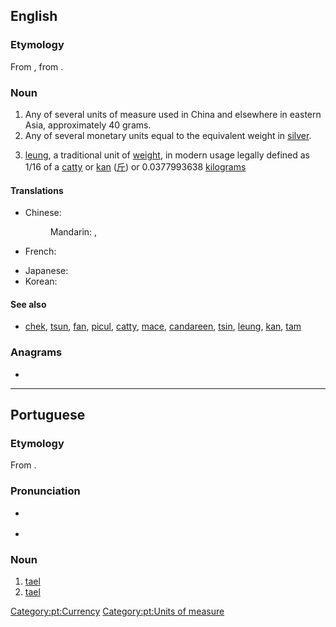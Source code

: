 {{also|tæl}}
==English==
{{wikipedia}}

===Etymology===
From {{etyl|pt|en}} {{m|pt|tael}}, from {{etyl|ms|en}} {{m|ms|tahil}}.

===Noun===
{{en-noun}}
# Any of several units of measure used in China and elsewhere in eastern Asia, approximately 40 grams.
# Any of several monetary units equal to the equivalent weight in [[silver]].
# {{lb|en|Hong Kong}} [[leung]], a traditional unit of [[weight]], in modern usage legally defined as 1/16 of a [[catty]] or [[kan]] ([[斤]]) or 0.0377993638 [[kilogram]]s

====Translations====
{{trans-top}}
* Chinese:
*: Mandarin: {{t+|cmn|兩}}, {{t+|cmn|两|tr=liǎng}}
* French: {{t+|fr|tael|m}}
{{trans-mid}}
* Japanese: {{t+|ja|両|tr=ryō}}
* Korean: {{t|ko|냥}}
{{trans-bottom}}

====See also====
* {{sense|Hong Kong units}} [[chek]], [[tsun]], [[fan]], [[picul]], [[catty]], [[mace]], [[candareen]], [[tsin]], [[leung]], [[kan]], [[tam]]

===Anagrams===
* {{anagrams|en|EATL|ETLA|Elta|TEAL|TEAl|Teal|et al|et al.|late|leat|tale|teal|tela}}

----

==Portuguese==

===Etymology===
From {{etyl|ms|pt}} {{m|ms|tahil}}.

===Pronunciation===
* {{a|Portugal}} {{IPA|/tɐ.ˈɛɫ/|lang=pt}}
* {{a|Brazil}} {{IPA|/ta.ˈɛw/|lang=pt}}

===Noun===
{{pt-noun|m|taéis}}

# [[#English|tael]] {{gloss|any of several eastern Asian units of measure}}
# [[#English|tael]] {{gloss|any of several eastern Asian monetary units}}

[[Category:pt:Currency]]
[[Category:pt:Units of measure]]